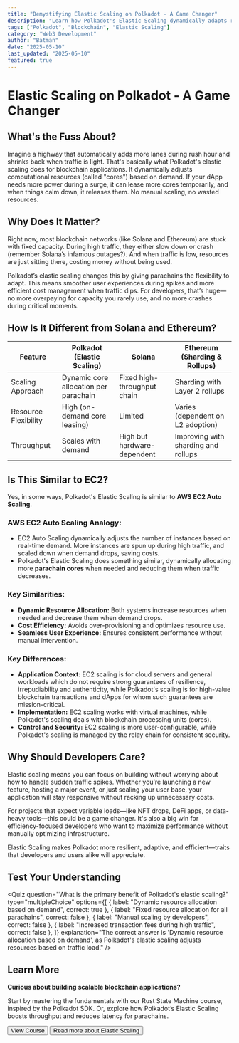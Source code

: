 ```yaml
---
title: "Demystifying Elastic Scaling on Polkadot - A Game Changer"
description: "Learn how Polkadot's Elastic Scaling dynamically adapts resources, ensuring efficiency and performance during variable traffic."
tags: ["Polkadot", "Blockchain", "Elastic Scaling"]
category: "Web3 Development"
author: "Batman"
date: "2025-05-10"
last_updated: "2025-05-10"
featured: true
---
```


# Elastic Scaling on Polkadot - A Game Changer

## What's the Fuss About?

Imagine a highway that automatically adds more lanes during rush hour and shrinks back when traffic is light. That's basically what Polkadot's elastic scaling does for blockchain applications. It dynamically adjusts computational resources (called "cores") based on demand. If your dApp needs more power during a surge, it can lease more cores temporarily, and when things calm down, it releases them. No manual scaling, no wasted resources.

## Why Does It Matter?

Right now, most blockchain networks (like Solana and Ethereum) are stuck with fixed capacity. During high traffic, they either slow down or crash (remember Solana’s infamous outages?). And when traffic is low, resources are just sitting there, costing money without being used.

Polkadot’s elastic scaling changes this by giving parachains the flexibility to adapt. This means smoother user experiences during spikes and more efficient cost management when traffic dips. For developers, that’s huge—no more overpaying for capacity you rarely use, and no more crashes during critical moments.

## How Is It Different from Solana and Ethereum?

| Feature              | Polkadot (Elastic Scaling)            | Solana                      | Ethereum (Sharding & Rollups)       |
| -------------------- | ------------------------------------- | --------------------------- | ----------------------------------- |
| Scaling Approach     | Dynamic core allocation per parachain | Fixed high-throughput chain | Sharding with Layer 2 rollups       |
| Resource Flexibility | High (on-demand core leasing)         | Limited                     | Varies (dependent on L2 adoption)   |
| Throughput           | Scales with demand                    | High but hardware-dependent | Improving with sharding and rollups |

## Is This Similar to EC2?

Yes, in some ways, Polkadot's Elastic Scaling is similar to **AWS EC2 Auto Scaling**.

### AWS EC2 Auto Scaling Analogy:

* EC2 Auto Scaling dynamically adjusts the number of instances based on real-time demand. More instances are spun up during high traffic, and scaled down when demand drops, saving costs.
* Polkadot's Elastic Scaling does something similar, dynamically allocating more **parachain cores** when needed and reducing them when traffic decreases.

### Key Similarities:

* **Dynamic Resource Allocation:** Both systems increase resources when needed and decrease them when demand drops.
* **Cost Efficiency:** Avoids over-provisioning and optimizes resource use.
* **Seamless User Experience:** Ensures consistent performance without manual intervention.

### Key Differences:

* **Application Context:** EC2 scaling is for cloud servers and general workloads which do not require strong guarantees of resilience, irrepudiability and authenticity, while Polkadot's scaling is for high-value blockchain transactions and dApps for whom such guarantees are mission-critical.
* **Implementation:** EC2 scaling works with virtual machines, while Polkadot's scaling deals with blockchain processing units (cores).
* **Control and Security:** EC2 scaling is more user-configurable, while Polkadot's scaling is managed by the relay chain for consistent security.

## Why Should Developers Care?

Elastic scaling means you can focus on building without worrying about how to handle sudden traffic spikes. Whether you’re launching a new feature, hosting a major event, or just scaling your user base, your application will stay responsive without racking up unnecessary costs.

For projects that expect variable loads—like NFT drops, DeFi apps, or data-heavy tools—this could be a game changer. It's also a big win for efficiency-focused developers who want to maximize performance without manually optimizing infrastructure.

Elastic Scaling makes Polkadot more resilient, adaptive, and efficient—traits that developers and users alike will appreciate.

## Test Your Understanding

<Quiz
  question="What is the primary benefit of Polkadot's elastic scaling?"
  type="multipleChoice"
  options={[
    { label: "Dynamic resource allocation based on demand", correct: true },
    { label: "Fixed resource allocation for all parachains", correct: false },
    { label: "Manual scaling by developers", correct: false },
    { label: "Increased transaction fees during high traffic", correct: false },
  ]}
  explanation="The correct answer is 'Dynamic resource allocation based on demand', as Polkadot's elastic scaling adjusts resources based on traffic load."
/>

## Learn More
**Curious about building scalable blockchain applications?**

Start by mastering the fundamentals with our Rust State Machine course, inspired by the Polkadot SDK. Or, explore how Polkadot’s Elastic Scaling boosts throughput and reduces latency for parachains.

<Button href="https://dotcodeschool.com/courses/in-browser-rust-state-machine" variant="primary">
  View Course
</Button>

<Button href="https://forum.polkadot.network/t/elastic-scaling/7185" variant="secondary">
  Read more about Elastic Scaling
</Button>
